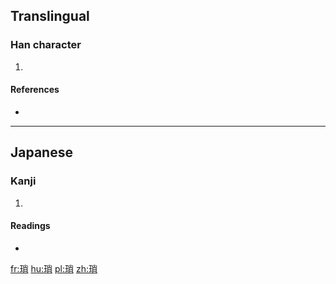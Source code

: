 ==Translingual==

===Han character===
{{Han char|rn=96|rad=玉|as=07|sn=11|four=|canj=MGFB}}

# {{defn|Han|sort=玉07}}

====References====
* {{Han ref|kx=0733.151|hdz=21115.111|uh=7411|ud=29713}}

----

==Japanese==

===Kanji===
{{ja-kanji|grade=|rs=玉07}}

# {{defn|lang=ja|sort=玉07}}

====Readings====
* {{ja-readings|on=[[さ]] (sa)|kun=[[ちいさい]] (chiisai), [[くさり]] (kusari)|nanori=}}

[[fr:琑]]
[[hu:琑]]
[[pl:琑]]
[[zh:琑]]
